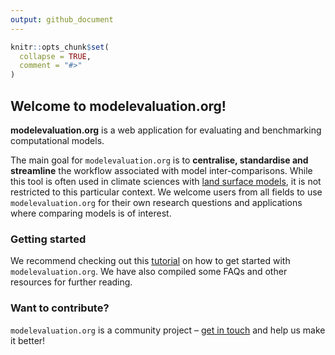 ```yaml
---
output: github_document
---
```


<!-- README.md is generated from README.Rmd. Please edit that file -->

```r
knitr::opts_chunk$set(
  collapse = TRUE,
  comment = "#>"
)
```

## Welcome to modelevaluation.org!

**modelevaluation.org** is a web application for evaluating and benchmarking computational models. 

The main goal for `modelevaluation.org` is to **centralise, standardise and streamline** the workflow associated with model inter-comparisons. While this tool is often used in climate sciences with [land surface models](https://journals.ametsoc.org/view/journals/hydr/16/3/jhm-d-14-0158_1.xml), it is not restricted to this particular context. We welcome users from all fields to use `modelevaluation.org` for their own research questions and applications where comparing models is of interest.

### Getting started

We recommend checking out this [tutorial]() on how to get started with `modelevaluation.org`. We have also compiled some FAQs and other resources for further reading. 

### Want to contribute? 

`modelevaluation.org` is a community project – [get in touch]() and help us make it better!
